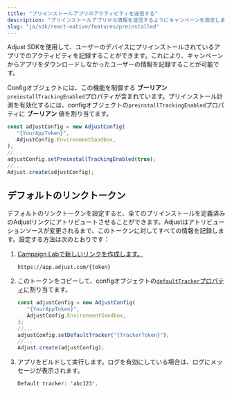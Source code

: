 ```yaml
---
title: "プリインストールアプリのアクティビティを送信する"
description: "プリインストールアプリから情報を送信するようにキャンペーンを設定します。"
slug: "ja/sdk/react-native/features/preinstalled"
---
```


Adjust SDKを使用して、ユーザーのデバイスにプリインストールされているアプリでのアクティビティを記録することができます。これにより、キャンペーンからアプリをダウンロードしなかったユーザーの情報を記録することが可能です。

Configオブジェクトには、この機能を制御する **ブーリアン** `preinstallTrackingEnabled`プロパティが含まれています。プリインストール計測を有効化するには、configオブジェクトの`preinstallTrackingEnabled`プロパティに **ブーリアン** 値を割り当てます。

```jsx
const adjustConfig = new AdjustConfig(
   "{YourAppToken}",
   AdjustConfig.EnvironmentSandbox,
);
//...
adjustConfig.setPreinstallTrackingEnabled(true);
//...
Adjust.create(adjustConfig);
```

## デフォルトのリンクトークン

デフォルトのリンクトークンを設定すると、全てのプリインストールを定義済みのAdjustリンクにアトリビュートさせることができます。Adjustはアトリビューションソースが変更されるまで、このトークンに対してすべての情報を記録します。設定する方法は次のとおりです：

1. [Campaign Labで新しいリンクを作成します。](https://help.adjust.com/ja/article/links)

   ```text
   https://app.adjust.com/{token}
   ```

2. このトークンをコピーして、configオブジェクトの[`defaultTracker`プロパティ](/ja/sdk/flutter/configuration#set-default-link-token)に割り当てます。

   ```jsx
   const adjustConfig = new AdjustConfig(
      "{YourAppToken}",
      AdjustConfig.EnvironmentSandbox,
   );
   //...
   adjustConfig.setDefaultTracker("{TrackerToken}");
   //...
   Adjust.create(adjustConfig);
   ```

3. アプリをビルドして実行します。ログを有効にしている場合は、ログにメッセージが表示されます。

   ```text
   Default tracker: 'abc123'.
   ```

